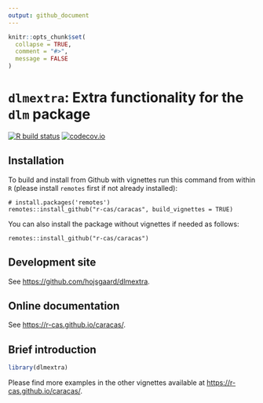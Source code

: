 ```yaml
---
output: github_document
---
```


<!-- README.md is generated from README.Rmd. Please edit only README.Rmd! -->

```r
knitr::opts_chunk$set(
  collapse = TRUE,
  comment = "#>",
  message = FALSE
)
```

<!-- # dlmextra -->
<!-- Extra functionality for the dlm package (for dynamic linear models) -->

# `dlmextra`: Extra functionality for the `dlm` package

<!-- badges: start -->
[![R build status](https://github.com/r-cas/caracas/workflows/R-CMD-check/badge.svg)](https://github.com/r-cas/caracas/actions) 
[![codecov.io](https://codecov.io/gh/r-cas/caracas/branch/master/graphs/badge.svg)](https://codecov.io/gh/r-cas/caracas?branch=master)
<!-- badges: end -->
  
## Installation

<!-- `caracas` is available on CRAN and can be installed as usual: -->

<!-- ``` -->
<!-- install.packages('caracas') -->
<!-- ``` -->

To build and install from Github with vignettes run this command from within `R` (please install `remotes` first if not already installed):

```
# install.packages('remotes')
remotes::install_github("r-cas/caracas", build_vignettes = TRUE)
```

You can also install the package without vignettes if needed as follows:

```
remotes::install_github("r-cas/caracas")
```

<!-- ## Configuring the Python environment -->

<!-- The `caracas` package uses the [`reticulate`](https://github.com/rstudio/reticulate) package (to run Python code). Thus, if you wish to configure your Python environment, you need to 1) load `reticulate`, 2) configure the Python environment, and 3) load `caracas`. The Python environment can be configured as described [here](https://rstudio.github.io/reticulate/articles/versions.html). Again, this need to be done *before* loading `caracas`. -->

## Development site

See <https://github.com/hojsgaard/dlmextra>.

## Online documentation

See <https://r-cas.github.io/caracas/>.

## Brief introduction

```r
library(dlmextra)
```


Please find more examples in the other vignettes available at <https://r-cas.github.io/caracas/>.

